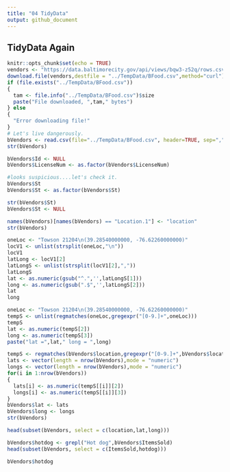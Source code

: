 ```yaml
---
title: "04 TidyData"
output: github_document
---
```

## TidyData Again
```r
knitr::opts_chunk$set(echo = TRUE)
vendors <- "https://data.baltimorecity.gov/api/views/bqw3-z52q/rows.csv?accessType=DOWNLOAD"
download.file(vendors,destfile = "../TempData/BFood.csv",method="curl")
if (file.exists("../TempData/BFood.csv"))
{
  tam <- file.info("../TempData/BFood.csv")$size
  paste("File downloaded, ",tam," bytes")
} else
{
  "Error downloading file!"
}
# Let's live dangerously.
bVendors <- read.csv(file="../TempData/BFood.csv", header=TRUE, sep=",", stringsAsFactors=FALSE)
str(bVendors)

bVendors$Id <- NULL
bVendors$LicenseNum <- as.factor(bVendors$LicenseNum)

#looks suspicious....let's check it.
bVendors$St 
bVendors$St <- as.factor(bVendors$St)

str(bVendors$St)
bVendors$St <- NULL

names(bVendors)[names(bVendors) == "Location.1"] <- "location"
str(bVendors)

oneLoc <- "Towson 21204\n(39.28540000000, -76.62260000000)"
locV1 <- unlist(strsplit(oneLoc,"\n"))
locV1
latLong <- locV1[2]
latLongS <- unlist(strsplit(locV1[2],","))
latLongS
lat <- as.numeric(gsub("^.",'',latLongS[1]))
long <- as.numeric(gsub(".$",'',latLongS[2]))
lat
long

oneLoc <- "Towson 21204\n(39.28540000000, -76.62260000000)"
tempS <- unlist(regmatches(oneLoc,gregexpr("[0-9.]+",oneLoc)))
tempS
lat <- as.numeric(tempS[2])
long <- as.numeric(tempS[3])
paste("lat =",lat," long = ",long)

tempS <- regmatches(bVendors$location,gregexpr("[0-9.]+",bVendors$location))
lats <- vector(length = nrow(bVendors),mode = "numeric")
longs <- vector(length = nrow(bVendors),mode = "numeric")
for(i in 1:nrow(bVendors)) 
{
  lats[i] <- as.numeric(tempS[[i]][2])
  longs[i] <- as.numeric(tempS[[i]][3])
}
bVendors$lat <- lats
bVendors$long <- longs
str(bVendors)

head(subset(bVendors, select = c(location,lat,long)))

bVendors$hotdog <- grepl("Hot dog",bVendors$ItemsSold)
head(subset(bVendors, select = c(ItemsSold,hotdog)))

bVendors$hotdog 

```
